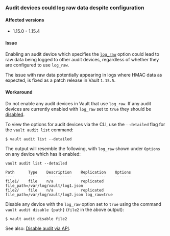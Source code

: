 ### Audit devices could log raw data despite configuration

#### Affected versions

- 1.15.0 - 1.15.4

#### Issue

Enabling an audit device which specifies the [`log_raw`](/vault/docs/audit#log_raw) option
could lead to raw data being logged to other audit devices, regardless of whether they
are configured to use `log_raw`.

The issue with raw data potentially appearing in logs where HMAC data as expected,
is fixed as a patch release in Vault `1.15.5`.

#### Workaround

Do not enable any audit devices in Vault that use `log_raw`. If any audit devices
are currently enabled with `log_raw` set to `true` they should be [disabled](/vault/docs/commands/audit/disable).

To view the options for audit devices via the CLI, use the `--detailed` flag for the
`vault audit list` command:

```shell-session
$ vault audit list --detailed
```

The output will resemble the following, with `log_raw` shown under `Options` on
any device which has it enabled:

```shell-session
vault audit list --detailed

Path      Type    Description    Replication    Options
----      ----    -----------    -----------    -------
file1/    file    n/a            replicated     file_path=/var/log/vault/log1.json
file2/    file    n/a            replicated     file_path=/var/log/vault/log2.json log_raw=true
```

Disable any device with the `log_raw` option set to `true` using the command
`vault audit disable {path}` (`file2` in the above output):

```shell-session
$ vault audit disable file2
```

See also: [Disable audit via API](/vault/api-docs/system/audit#disable-audit-device).
